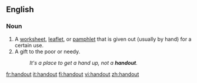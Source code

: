 ==English==

===Noun===
{{en-noun}}

# A [[worksheet]], [[leaflet]], or [[pamphlet]] that is given out (usually by hand) for a certain use.
# A gift to the poor or needy.
#: ''It's a place to get a hand up, not a '''handout'''.''

[[fr:handout]]
[[it:handout]]
[[fi:handout]]
[[vi:handout]]
[[zh:handout]]